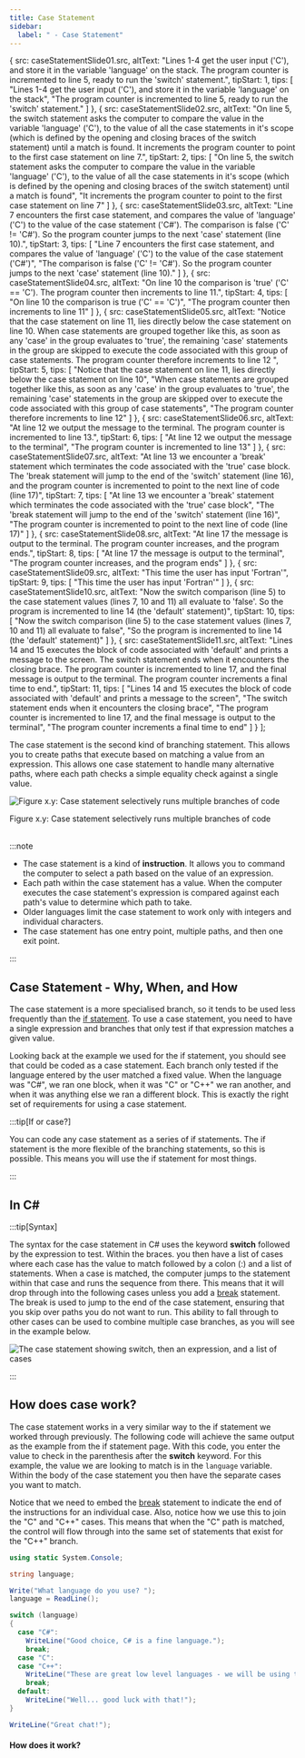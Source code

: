 ```yaml
---
title: Case Statement
sidebar: 
  label: " - Case Statement"
---
```




  {
    src: caseStatementSlide01.src,
    altText: "Lines 1-4 get the user input ('C'), and store it in the variable 'language' on the stack. The program counter is incremented to line 5, ready to run the 'switch' statement.",
    tipStart: 1,
    tips: [
      "Lines 1-4 get the user input ('C'), and store it in the variable 'language' on the stack",
      "The program counter is incremented to line 5, ready to run the 'switch' statement."
    ]
  },
  {
    src: caseStatementSlide02.src,
    altText: "On line 5, the switch statement asks the computer to compare the value in the variable 'language' ('C'), to the value of all the case statements in it's scope (which is defined by the opening and closing braces of the switch statement) until a match is found. It increments the program counter to point to the first case statement on line 7.",
    tipStart: 2,
    tips: [
      "On line 5, the switch statement asks the computer to compare the value in the variable 'language' ('C'), to the value of all the case statements in it's scope (which is defined by the opening and closing braces of the switch statement) until a match is found",
      "It increments the program counter to point to the first case statement on line 7"
    ]
  },
  {
    src: caseStatementSlide03.src,
    altText: "Line 7 encounters the first case statement, and compares the value of 'language' ('C') to the value of the case statement ('C#'). The comparison is false ('C' != 'C#'). So the program counter jumps to the next 'case' statement (line 10).",
    tipStart: 3,
    tips: [
      "Line 7 encounters the first case statement, and compares the value of 'language' ('C') to the value of the case statement ('C#')",
      "The comparison is <span class='booleanFalse'>false</span> ('C' != 'C#'). So the program counter jumps to the next 'case' statement (line 10)."
    ]
  },
  {
    src: caseStatementSlide04.src,
    altText: "On line 10 the comparison is 'true' ('C' == 'C'). The program counter then increments to line 11.",
    tipStart: 4,
    tips: [
      "On line 10 the comparison is <span class='booleanTrue'>true</span> ('C' == 'C')",
      "The program counter then increments to line 11"
    ]
  },
  {
    src: caseStatementSlide05.src,
    altText: "Notice that the case statement on line 11, lies directly below the case statement on line 10. When case statements are grouped together like this, as soon as any 'case' in the group evaluates to 'true', the remaining 'case' statements in the group are skipped to execute the code associated with this group of case statements. The program counter therefore increments to line 12 ",
    tipStart: 5,
    tips: [
      "Notice that the case statement on line 11, lies directly below the case statement on line 10",
      "When case statements are grouped together like this, as soon as any 'case' in the group evaluates to 'true', the remaining 'case' statements in the group are skipped over to execute the code associated with this group of case statements",
      "The program counter therefore increments to line 12"
    ]
  },
  {
    src: caseStatementSlide06.src,
    altText: "At line 12 we output the message to the terminal. The program counter is incremented to line 13.",
    tipStart: 6,
    tips: [
      "At line 12 we output the message to the terminal",
      "The program counter is incremented to line 13"
    ]
  },
  {
    src: caseStatementSlide07.src,
    altText: "At line 13 we encounter a 'break' statement which terminates the code associated with the 'true' case block. The 'break statement will jump to the end of the 'switch' statement (line 16), and the program counter is incremented to point to the next line of code (line 17)",
    tipStart: 7,
    tips: [
      "At line 13 we encounter a 'break' statement which terminates the code associated with the 'true' case block",
      "The 'break statement will jump to the end of the 'switch' statement (line 16)",
      "The program counter is incremented to point to the next line of code (line 17)"
    ]
  },
  {
    src: caseStatementSlide08.src,
    altText: "At line 17 the message is output to the terminal. The program counter increases, and the program ends.",
    tipStart: 8,
    tips: [
      "At line 17 the message is output to the terminal",
      "The program counter increases, and the program ends"
    ]
  },
  {
    src: caseStatementSlide09.src,
    altText: "This time the user has input 'Fortran'",
    tipStart: 9,
    tips: [
      "This time the user has input 'Fortran'"
    ]
  },
  {
    src: caseStatementSlide10.src,
    altText: "Now the switch comparison (line 5) to the case statement values (lines 7, 10 and 11) all evaluate to 'false'. So the program is incremented to line 14 (the 'default' statement)",
    tipStart: 10,
    tips: [
      "Now the switch comparison (line 5) to the case statement values (lines 7, 10 and 11) all evaluate to <span class='booleanFalse'>false</span>",
      "So the program is incremented to line 14 (the 'default' statement)"
    ]
  },
  {
    src: caseStatementSlide11.src,
    altText: "Lines 14 and 15 executes the block of code associated with 'default' and prints a message to the screen. The switch statement ends when it encounters the closing brace. The program counter is incremented to line 17, and the final message is output to the terminal. The program counter increments a final time to end.",
    tipStart: 11,
    tips: [
      "Lines 14 and 15 executes the block of code associated with 'default' and prints a message to the screen",
      "The switch statement ends when it encounters the closing brace",
      "The program counter is incremented to line 17, and the final message is output to the terminal",
      "The program counter increments a final time to end"
    ]
  }
];

The case statement is the second kind of branching statement. This allows you to create paths that execute based on matching a value from an expression. This allows one case statement to handle many alternative paths, where each path checks a simple equality check against a single value.


<a id="FigureCaseStatement"></a>

![Figure x.y: Case statement selectively runs multiple branches of code](./images/statement-case.png "Case statement selectively runs multiple branches of code")
<div class="caption"><span class="caption-figure-nbr">Figure x.y: </span>Case statement selectively runs multiple branches of code</div><br/>

:::note

- The case statement is a kind of **instruction**. It allows you to command the computer to select a path based on the value of an expression.
- Each path within the case statement has a value. When the computer executes the case statement's expression is compared against each path's value to determine which path to take.
- Older languages limit the case statement to work only with integers and individual characters.
- The case statement has one entry point, multiple paths, and then one exit point.

:::

## Case Statement - Why, When, and How

The case statement is a more specialised branch, so it tends to be used less frequently than the [if statement](../03-1-if). To use a case statement, you need to have a single expression and branches that only test if that expression matches a given value.

Looking back at the example we used for the if statement, you should see that could be coded as a case statement. Each branch only tested if the language entered by the user matched a fixed value. When the language was "C#", we ran one block, when it was "C" or "C++" we ran another, and when it was anything else we ran a different block. This is exactly the right set of requirements for using a case statement.

:::tip[If or case?]

You can code any case statement as a series of if statements. The if statement is the more flexible of the branching statements, so this is possible. This means you will use the if statement for most things.

:::

## In C#

:::tip[Syntax]

The syntax for the case statement in C# uses the keyword **switch** followed by the expression to test. Within the braces. you then have a list of cases where each case has the value to match followed by a colon (:) and a list of statements. When a case is matched, the computer jumps to the statement within that case and runs the sequence from there. This means that it will drop through into the following cases unless you add a [break](../05-1-break) statement. The break is used to jump to the end of the case statement, ensuring that you skip over paths you do not want to run. This ability to fall through to other cases can be used to combine multiple case branches, as you will see in the example below.

![The case statement showing switch, then an expression, and a list of cases](./images/case-statement.png)

:::

## How does case work?

The case statement works in a very similar way to the if statement we worked through previously. The following code will achieve the same output as the example from the if statement page. With this code, you enter the value to check in the parenthesis after the **switch** keyword. For this example, the value we are looking to match is in the `language` variable. Within the body of the case statement you then have the separate cases you want to match. 

Notice that we need to embed the [break](../05-1-break) statement to indicate the end of the instructions for an individual case. Also, notice how we use this to join the "C" and "C++" cases. This means that when the "C" path is matched, the control will flow through into the same set of statements that exist for the "C++" branch.

```csharp
using static System.Console;

string language;

Write("What language do you use? ");
language = ReadLine();

switch (language)
{
  case "C#":
    WriteLine("Good choice, C# is a fine language.");
    break;
  case "C":
  case "C++":
    WriteLine("These are great low level languages - we will be using these soon!");
    break;
  default:
    WriteLine("Well... good luck with that!");
}

WriteLine("Great chat!");
```
#### How does it work?

<MySwiper client:only height="" images={sliderImagesCaseStatement}></MySwiper>